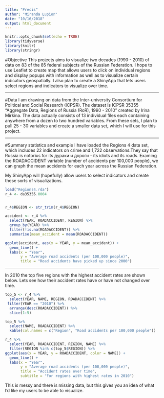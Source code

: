 ```yaml
---
title: "Precis"
author: "Miranda Lupion"
date: "10/16/2018"
output: html_document
---
```


```r
knitr::opts_chunk$set(echo = TRUE)
library(tidyverse)
library(knitr)
library(stringr)
```

#Objective 
This projects aims to visualize two decades (1990 - 2010) of data on 83 of the 85 federal subjects of the Russian Federation. I hope to use Leaflet to create map that allows users to click on individual regions and display popups with information as well as to visualize certain indicators geospatially. I also plan to create a ShinyApp that lets users select regions and indicators to visualize over time.   

*****

#Data
I am drawing on data from the Inter-university Consortium for Political and Social Research (ICPSR). The dataset is ICPSR 35355 "Aggregate Data, Regions of Russia (RoR), 1990 - 2010" created by Irina Mirkina. The data actually consists of 13 individual files each containing anywhere from a dozen to two hundred variables. From these sets, I plan to pull 25 - 30 variables and create a smaller data set, which I will use for this project.   

*****

#Summary statistics and example
I have loaded the Regions 4 data set, which includes 22 indicators on crime and 1,722 observations.They say that Russia is notorius for its дураки и дороги - its idiots and its roads. Examing the ROADACCIDENT variable (number of accidents per 100,000 people), we can graph the mean accidents for each year across the Russian Federation.   

My ShinyApp will (hopefully) allow users to select indicators and create these sorts of visualizations.   

```r
load("Regions4.rda")
r_4 <- da35355.0004


r_4$REGION <- str_trim(r_4$REGION)

accident <- r_4 %>%
  select(YEAR, ROADACCIDENT, REGION) %>%
  group_by(YEAR) %>%
  filter(!is.na(ROADACCIDENT)) %>%
  summarise(mean_accident = mean(ROADACCIDENT))

ggplot(accident, aes(x = YEAR, y = mean_accident)) +
  geom_line() +
  labs(x = "Year", 
       y = "Average road accidents (per 100,000 people)", 
       title = "Road accidents have picked up since 2000")
```

*****

In 2010 the top five regions with the highest accident rates are shown below. Lets see how their accident rates have or have not changed over time.  

```r
top_5 <- r_4 %>%
  select(YEAR, NAME, REGION, ROADACCIDENT) %>%
 filter(YEAR == "2010") %>%
  arrange(desc(ROADACCIDENT)) %>%
  slice(1:5)

top_5 %>%
  select(NAME, ROADACCIDENT) %>%
  kable(col.names = c("Region", "Road accidents per 100,000 people"))
```
  

```r
r_4 %>%
  select(YEAR, ROADACCIDENT, REGION, NAME) %>%
  filter(REGION %in% c(top_5$REGION)) %>%
ggplot(aes(x = YEAR, y = ROADACCIDENT, color = NAME)) +
  geom_line() +
  labs(x = "Year",
       y = "Average road accidents (per 100,000 people)",
       title = "Accident rates over time",
       subtitle = "For regions with highest rates in 2010")
```

This is messy and there is missing data, but this gives you an idea of what I'd like my users to be able to visualize. 
